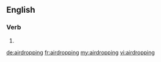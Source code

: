==English==

===Verb===
{{head|en|present participle}}

# {{present participle of|airdrop|lang=en}}

[[de:airdropping]]
[[fr:airdropping]]
[[my:airdropping]]
[[vi:airdropping]]